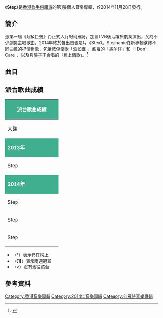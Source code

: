 {{Album infobox | <!-- See Wikipedia:WikiProject_Albums -->
| Name          = Step
| Type          = [[專輯|專輯]]
| Artist        = [[何雁詩|何雁詩]]
| Cover         = 
| Released      = 2014年11月28日
| Recorded      = 2013年－2014年
| Genre         = [[粵語流行音樂|粵語流行音樂]]
| Length        = 33:30
| Label         = [[Musicnext|musicNEXT]]
| Producer      = 
| Last album    = 
| This album    = '''Step'''<br>（2014年）
| Next album    = [[Lost_in_Love|Lost in Love]]<br>（2017年）
}}

《'''Step'''》是[[香港|香港]][[歌手|歌手]][[何雁詩|何雁詩]]的第1張個人音樂專輯，於2014年11月28日發行。

== 簡介 ==
憑第一屆《超級巨聲》而正式入行的何雁詩，加盟TVB後活躍於劇集演出，又為不少劇集主唱歌曲，2014年終於推出首張唱片《Step》。Stephanie在新專輯演繹不同曲風的抒情新歌，包括悲傷惰歌「淚如鐵」、甜蜜的「綿羊仔」和「I Don't Care」，以及與張子丰合唱的「線上情歌」。<ref>{{Cite web |url=http://www.yesasia.com/us/step/1037607793-0-0-0-en/info.html |title=YESASIA: Step CD - Stephanie Ho |accessdate=2017-04-02 |archive-date=2017-04-03 |archive-url=https://web.archive.org/web/20170403123204/http://www.yesasia.com/us/step/1037607793-0-0-0-en/info.html |dead-url=no }}</ref>

==曲目==
{{Tracklist
| collapsed = 
| headline = 
| font_size = 
| total_length = 33:30

| extra_column =

| title1 = 淚如鐵
| music1 = [[鄺尚開|鄺尚開]]
| lyrics1 = [[林若寧|林若寧]]
| arranger1 = [[Johnny_Yim|Johnny Yim]]
| producer1 = Johnny Yim
| longnote1 = 
| length1 = 3:32

| title2 = I Don't Care
| music2 = [[朱俊傑|朱俊傑]]
| lyrics2 = [[張楚翹|張楚翹]]
| arranger2 = 朱俊傑
| producer2 = [[伍樂城|伍樂城]]<br>朱俊傑
| longnote2 = 
| length2 = 4:09

| title3 = 綿羊仔
| music3 = [[鄒俊仁|Fergus Chow]]<br>[[葉肇中|葉肇中]]
| lyrics3 = [[鄭櫻綸|鄭櫻綸]]
| arranger3 = Fergus Chow<br>葉肇中
| producer3 = [[鄧智偉|鄧智偉]]
| longnote3 = 
| length3 = 3:56

| title4 = 洞天
| music4 = [[何鈞源|何鈞源]]
| lyrics4 = [[梁栢堅_(填詞人)|梁栢堅]]
| arranger4 = 何鈞源
| producer4 = 何鈞源
| longnote4 = 
| length4 = 3:23

| title5 = 放過
| music5 = [[鄺梓喬|鄺梓喬]]
| lyrics5 = [[鄧小巧|鄧小巧]]
| arranger5 = [[Ben_Cheung|Ben Cheung]]
| producer5 = 何鈞源
| longnote5 = 
| length5 = 4:09

| title6 = 線上情歌
| music6 = [[張人丰|張人-{丰}-]]
| lyrics6 = [[徐繼宗|徐繼宗]]
| arranger6 = Johnny Yim
| producer6 = 何鈞源
| note6 = [[張子丰|張子-{丰}-]]合唱
| longnote6 = 
| length6 = 3:55

| title7 = Bread
| music7 = [[何雁詩|何雁詩]]
| lyrics7 = 何雁詩
| arranger7 = [[Tommy_Chan|Tommy Chan]]
| producer7 = 何鈞源
| note7 = 英
| longnote7 = 
| length7 = 2:55

| title8 = 眼淚
| music8 = 鄺尚開
| lyrics8 = [[林洛民|林洛民]]
| arranger8 = Johnny Yim
| producer8 = 何鈞源
| note8 = 國
| longnote8 = 《淚如鐵》國語版
| length8 = 3:34

| title9 = 小綿羊
| music9 = Fergus Chow<br>葉肇中
| lyrics9 = 徐繼宗
| arranger9 = Fergus Chow<br>葉肇中
| producer9 = 何鈞源
| note9 = 國
| longnote9 = 《綿羊仔》國語版
| length9 = 3:53
}}

== 派台歌曲成績 ==
{| class="wikitable" cellpadding="1"
|-
! style="background:#3FAF8F; color:white" colspan="7" | '''派台歌曲成績'''
|-
| width="160"| 大碟 || width="160"| 歌曲 || width="50"| 903 || width="50"| RTHK || width="50"| 997 || width="50"| TVB || width="320"| 備註 
|-
! style="background: #3FAF8F; color:white" colspan="7" | '''2013年'''
|-
| Step || 淚如鐵 || - || - || - || 6 || 
|-
! style="background: #3FAF8F; color:white" colspan="7" | '''2014年'''
|-
| Step || 綿羊仔 || - || 7 || 2 || 4 || 
|-
| Step || I Don't Care || - || - || - || 6 || 
|-
| Step || 線上情歌 || - || - || 3 || 6 || 與[[張子丰|張子-{丰}-]]合唱
|}

*（*）表示仍在榜上
*（'''(1)'''）表示兩週冠軍
*（×）沒有派往該台

==參考資料==
<div class="references-small">
<references />
</div>

[[Category:香港音樂專輯|Category:香港音樂專輯]]
[[Category:2014年音樂專輯|Category:2014年音樂專輯]]
[[Category:何雁詩音樂專輯|Category:何雁詩音樂專輯]]